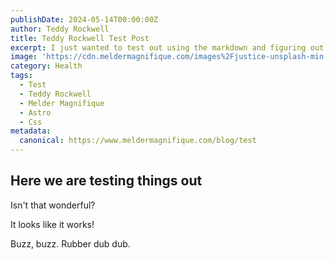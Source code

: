```yaml
---
publishDate: 2024-05-14T00:00:00Z
author: Teddy Rockwell
title: Teddy Rockwell Test Post
excerpt: I just wanted to test out using the markdown and figuring out if it's feasible to try creating an entire website from that.
image: 'https://cdn.meldermagnifique.com/images%2Fjustice-unsplash-min.jpeg'
category: Health
tags:
  - Test
  - Teddy Rockwell
  - Melder Magnifique
  - Astro
  - Css
metadata:
  canonical: https://www.meldermagnifique.com/blog/test
---
```


## Here we are testing things out

Isn't that wonderful?

It looks like it works!

Buzz, buzz. Rubber dub dub.
